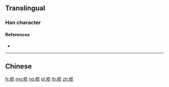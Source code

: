{{also|欖}}
==Translingual==

===Han character===
{{Han char|rn=75|rad=木|as=09|sn=13|four=|canj=DLIU|ids=⿰木览}}

====References====
* {{Han ref|kx=0542.191|hdz=21247.060|uh=6984|ud=27012}}

----

==Chinese==
{{zh-see|欖}}

[[fr:榄]]
[[mg:榄]]
[[no:榄]]
[[pl:榄]]
[[th:榄]]
[[zh:榄]]